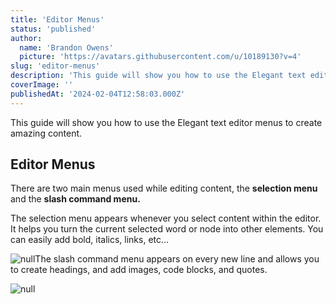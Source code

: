 ```yaml
---
title: 'Editor Menus'
status: 'published'
author:
  name: 'Brandon Owens'
  picture: 'https://avatars.githubusercontent.com/u/10189130?v=4'
slug: 'editor-menus'
description: 'This guide will show you how to use the Elegant text editor menus to create amazing content.'
coverImage: ''
publishedAt: '2024-02-04T12:58:03.000Z'
---
```


This guide will show you how to use the Elegant text editor menus to create amazing content.



## Editor Menus

There are two main menus used while editing content, the **selection menu** and the **slash command menu.**

The selection menu appears whenever you select content within the editor. It helps you turn the current selected word or node into other elements. You can easily add bold, italics, links, etc…

![null](/images/screenshot-2024-02-04-130657-k5Nz.png)The slash command menu appears on every new line and allows you to create headings, and add images, code blocks, and quotes.

![null](/images/screenshot-2024-02-04-130830-g1NT.png)

